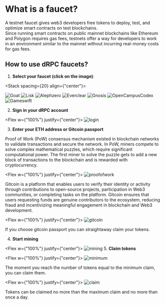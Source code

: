 

# What is a faucet?

A testnet faucet gives web3 developers free tokens to deploy, test, and optimize smart contracts on test blockchains. \
Since running smart contracts on public mainnet blockchains like Ethereum and Polygon requires gas fees, testnets offer a way for developers to work in an environment similar to the mainnet without incurring real-money costs for gas fees.

## How to use dRPC faucets?

1. **Select your faucet (click on the image)**:

<Stack spacing={20} align={"center"}>

<Link href={"https://drpc.org/faucet/goat"} target="_blank">
  <Image src={Goat} alt="Goat" width={210} height={210} />
</Link>

<Link href={"https://drpc.org/faucet/lisk"} target="_blank">
  <Image src={Lisk} alt="Lisk" width={210} height={210} />
</Link>

<Link href={"https://drpc.org/faucet/alephzero"} target="_blank">
  <Image src={Alephzero} alt="Alephzero" width={210} height={210} />
</Link>

<Link href={"https://drpc.org/faucet/everclear"} target="_blank">
  <Image src={Everclear} alt="Everclear" width={210} height={210} />
</Link>

<Link href={"https://drpc.org/faucet/gnosis"} target="_blank">
  <Image src={Gnosis} alt="Gnosis" width={210} height={210} />
</Link>

<Link href={"https://drpc.org/faucet/open-campus-codex"} target="_blank">
  <Image src={OpenCampusCodex} alt="OpenCampusCodex" width={210} height={210} />
</Link>

<Link href={"https://drpc.org/faucet/gameswift"} target="_blank">
  <Image src={Gameswift} alt="Gameswift" width={210} height={210} />
</Link>

</Stack>

2. **Sign in your dRPC account**

<Flex w={"100%"} justify={"center"}>
  <Image src={login} alt="login" width={800} height={800} />
</Flex>

3. **Enter your ETH address or Gitcoin passport**

Proof of Work (PoW) consensus mechanism existed in blockchain networks to validate transactions and secure the network. In PoW, miners compete to solve complex mathematical puzzles, which require significant computational power. The first miner to solve the puzzle gets to add a new block of transactions to the blockchain and is rewarded with cryptocurrency.

<Flex w={"100%"} justify={"center"}>
  <Image src={proofofwork} alt="proofofwork" width={800} height={800} />
</Flex>

Gitcoin is a platform that enables users to verify their identity or activity through contributions to open-source projects, participation in Web3 communities, or completing tasks on the platform. Gitcoin ensures that users requesting funds are genuine contributors to the ecosystem, reducing fraud and incentivizing meaningful engagement in blockchain and Web3 development.

<Flex w={"100%"} justify={"center"}>
  <Image src={gitcoin} alt="gitcoin" width={800} height={800} />
</Flex>

If you choose gitcoin passport you can straightaway claim your tokens.

4. **Start mining**

<Flex w={"100%"} justify={"center"}>
  <Image src={mining} alt="mining" width={800} height={800} />
</Flex>
5. **Claim tokens**

<Flex w={"100%"} justify={"center"}>
  <Image src={minimum} alt="minimum" width={800} height={800} />
</Flex>

The moment you reach the number of tokens equal to the minimum claim, you can claim them.

<Flex w={"100%"} justify={"center"}>
  <Image src={claim} alt="claim" width={750} height={750} />
</Flex>

Tokens can be claimed no more than the maximum claim and no more than once a day.
